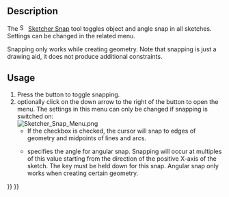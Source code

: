 <languages/>
<translate>

<!--T:1-->
{{Docnav
|[[Sketcher_Grid|Grid]]
|[[Sketcher_RenderingOrder|RenderingOrder]]
|[[Sketcher_Workbench|Sketcher]]
|IconL=Sketcher_Grid.svg
|IconR=Sketcher_RenderingOrder.svg
|IconC=Workbench_Sketcher.svg
}}

<!--T:2-->
{{GuiCommand
|Name=Sketcher Snap
|Workbenches=[[Sketcher_Workbench|Sketcher]]
|Version=0.21
|SeeAlso=[[Sketcher_Grid|Sketcher Grid]]
}}

== Description == <!--T:3-->

<!--T:4-->
The [[Image:Sketcher_Snap.svg|16px]] [[Sketcher_Snap|Sketcher Snap]] tool toggles object and angle snap in all sketches. Settings can be changed in the related menu.

<!--T:5-->
Snapping only works while creating geometry. Note that snapping is just a drawing aid, it does not produce additional constraints.

== Usage == <!--T:6-->

<!--T:7-->
# Press the {{Button|[[Image:Sketcher_Snap.svg|16px]] [[Sketcher_Snap|Toggle Snap]]}} button to toggle snapping.
# optionally click on the down arrow to the right of the button to open the menu. The settings in this menu can only be changed if snapping is switched on:<br>[[File:Sketcher_Snap_Menu.png]]
#* If the {{MenuCommand|Snap to objects}} checkbox is checked, the cursor will snap to edges of geometry and midpoints of lines and arcs.
#* {{MenuCommand|Snap angle}} specifies the angle for angular snap. Snapping will occur at multiples of this value starting from the direction of the positive X-axis of the sketch. The {{KEY|Ctrl}} key must be held down for this snap. Angular snap only works when creating certain geometry.


<!--T:8-->
{{Docnav
|[[Sketcher_Grid|Grid]]
|[[Sketcher_RenderingOrder|RenderingOrder]]
|[[Sketcher_Workbench|Sketcher]]
|IconL=Sketcher_Grid.svg
|IconR=Sketcher_RenderingOrder.svg
|IconC=Workbench_Sketcher.svg
}}

</translate>
{{Sketcher_Tools_navi{{#translation:}}}}
{{Userdocnavi{{#translation:}}}}